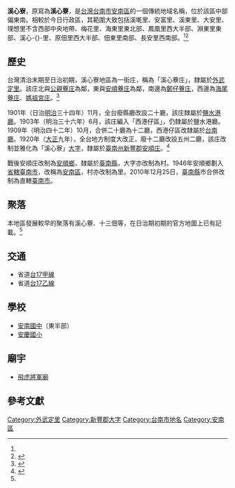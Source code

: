 {{noteTA　
|1 = zh-cn:庄; zh-hk:庄; zh-tw:庄;
}}
'''溪心寮'''，原寫為'''溪心藔'''，是[[台灣|台灣]][[台南市|台南市]][[安南區|安南區]]的一個傳統地域名稱，位於該區中部偏東南。相較於今日行政區，其範圍大致包括溪墘里、安富里、溪東里、大安里、理想里不含西部中央地帶、梅花里、海東里東北部、鳳凰里西大半部、淵東里東部、溪心-{}-里、原佃里西大半部、佃東里南部、長安里西南部。<ref name="臺灣堡圖"/><ref name="臺南市地圖">{{cite book |title=臺南市行政區域圖 |date=2006年6月 |publisher=內政部}}</ref>

==歷史==
台灣清治末期至日治初期，溪心寮地區為一街庄，稱為「溪心藔庄」，隸屬於[[外武定里|外武定里]]。該庄北與[[公親藔庄|公親藔庄]]為鄰，東與[[安順藔庄|安順藔庄]]為鄰，南邊為[[鄭仔藔庄|鄭仔藔庄]]，西邊為[[海尾藔庄|海尾藔庄]]、[[媽祖宮庄|媽祖宮庄]]。<ref name="臺灣堡圖">{{cite book |title=臺灣堡圖 |date=1904年 |publisher=臺灣總督府}}</ref>

1901年（日治[[明治|明治]]三十四年）11月，全台廢縣廳改設二十廳，該庄隸屬於[[鹽水港廳|鹽水港廳]]。1903年（明治三十六年）6月，該庄編入「西港仔區」，仍隸屬於鹽水港廳。1909年（明治四十二年）10月，合併二十廳為十二廳，西港仔區改隸屬於[[台南廳|台南廳]]。1920年（[[大正|大正]]九年），全台地方制度大改正，廢十二廳改設五州二廳，該庄改制並雅化為「溪心寮」[[大字|大字]]，隸屬於[[臺南州|臺南州]][[新豐郡|新豐郡]][[安順庄|安順庄]]。<ref>{{cite book |editor=台灣總督府、台灣日日新報社合編 |title=新舊對照管轄便覽 |date=1921年 |publisher=成文出版社}}</ref>

戰後安順庄改制為[[安順鄉|安順鄉]]，隸屬於[[臺南縣|臺南縣]]，大字亦改制為村。1946年安順鄉劃入[[臺南市_(省轄市)|省轄臺南市]]，改稱為[[安南區|安南區]]，村亦改制為里。2010年12月25日，[[臺南縣|臺南縣]]市合併改制為直轄[[臺南市|臺南市]]。

==聚落==
本地區發展較早的聚落有溪心藔、十三佃等，在日治期初期的官方地圖上已有記載。<ref name="臺灣堡圖"/>

==交通==
*省道[[台17甲線|台17甲線]]
*省道[[台17乙線|台17乙線]]

==學校==
*[[安南國中|安南國中]]（東半部）
*[[臺南市安南區安慶國民小學|安慶國小]]

==廟宇==
*[[飛虎將軍廟|飛虎將軍廟]]

==參考文獻==
{{reflist}}

{{新豐郡}}

[[Category:外武定里|Category:外武定里]]
[[Category:新豐郡大字|Category:新豐郡大字]]
[[Category:台南市地名|Category:台南市地名]]
[[Category:安南區|Category:安南區]]